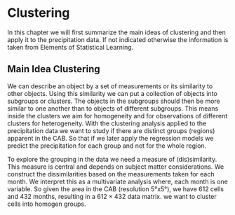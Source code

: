 # Clustering {#cluster-chapter}

In this chapter we will first summarize the main ideas of clustering
and then apply it to the precipitation data.
If not indicated otherwise the information is taken
from Elements of Statistical Learning.

## Main Idea Clustering
We can describe an object by a set of measurements or its similarity to other objects.
Using this similarity we can put a collection of objects into subgroups or clusters.
The objects in the subgroups should then be more
similar to one another than to objects of different subgroups.
This means inside the clusters we aim for homogeneity 
and for observations of different clusters for heterogeneity.
With the clustering analysis applied to the precipitation data we want to study if there are distinct groups (regions)
apparent in the CAB. So that if we later apply the regression models we predict the precipitation for each group and not for the whole region.

To explore the grouping in the data we need a measure
of (dis)similarity. This measure is central and depends 
on subject matter considerations.
We construct the dissimilarities based on the measurements taken for each month.
We interpret this as a multivariate analysis where,
each month is one variable.
So given the area in the CAB (resolution 5°x5°),
we have 612 cells and 432 months, resulting in
a $612 \times 432$ data matrix.
we want to cluster cells into homogen groups.
